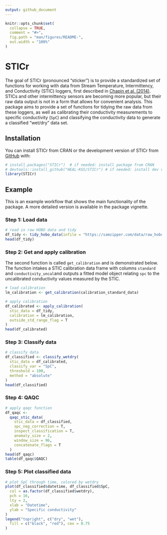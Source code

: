 ```yaml
---
output: github_document
---
```


<!-- README.md is generated from README.Rmd. Please edit that file -->

```r
knitr::opts_chunk$set(
  collapse = TRUE,
  comment = "#>",
  fig.path = "man/figures/README-",
  out.width = "100%"
)
```

# STICr

<!-- badges: start -->
<!-- badges: end -->

The goal of STICr (pronounced "sticker") is to provide a standardized set of functions for working with data from Stream Temperature, Intermittency, and Conductivity (STIC) loggers, first described in [Chapin et al. (2014)](https://agupubs.onlinelibrary.wiley.com/doi/abs/10.1002/2013WR015158). STICs and other intermittency sensors are becoming more popular, but their raw data output is not in a form that allows for convenient analysis. This package aims to provide a set of functions for tidying the raw data from these loggers, as well as calibrating their conductivity measurements to specific conductivity (`SpC`) and classifying the conductivity data to generate a classified "wet/dry" data set.

## Installation

You can install STICr from CRAN or the development version of STICr from [GitHub](https://github.com/HEAL-KGS/STICr) with:

```r
# install.packages("STICr")  # if needed: install package from CRAN
# devtools::install_github("HEAL-KGS/STICr") # if needed: install dev version from GitHub
library(STICr)
```

## Example

This is an example workflow that shows the main functionality of the package. A more detailed version is available in the package vignette. 

### Step 1: Load data

```r
# read in raw HOBO data and tidy
df_tidy <- tidy_hobo_data(infile = "https://samzipper.com/data/raw_hobo_data.csv", outfile = FALSE)
head(df_tidy)
```

### Step 2: Get and apply calibration

The second function is called `get_calibration` and is demonstrated below. The function intakes a STIC calibration data frame with columns `standard` and `conductivity_uncal`and outputs a fitted model object relating `spc` to the uncalibrated conductivity values measured by the STIC.

```r
# load calibration
lm_calibration <- get_calibration(calibration_standard_data)

# apply calibration
df_calibrated <- apply_calibration(
  stic_data = df_tidy,
  calibration = lm_calibration,
  outside_std_range_flag = T
)
head(df_calibrated)
```

### Step 3: Classify data

```r
# classify data
df_classified <- classify_wetdry(
  stic_data = df_calibrated,
  classify_var = "SpC",
  threshold = 100,
  method = "absolute"
)
head(df_classified)
```

### Step 4: QAQC

```r
# apply qaqc function
df_qaqc <-
  qaqc_stic_data(
    stic_data = df_classified,
    spc_neg_correction = T,
    inspect_classification = T,
    anomaly_size = 2,
    window_size = 96,
    concatenate_flags = T
  )
head(df_qaqc)
table(df_qaqc$QAQC)
```

### Step 5: Plot classified data

```r
# plot SpC through time, colored by wetdry
plot(df_classified$datetime, df_classified$SpC,
  col = as.factor(df_classified$wetdry),
  pch = 16,
  lty = 2,
  xlab = "Datetime",
  ylab = "Specific conductivity"
)
legend("topright", c("dry", "wet"),
  fill = c("black", "red"), cex = 0.75
)
```
